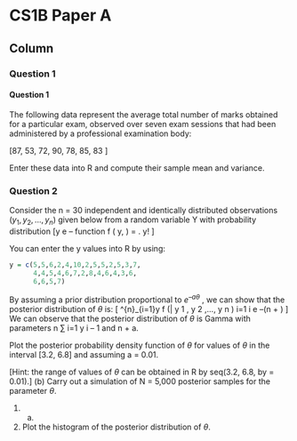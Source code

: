 


CS1B Paper A {data-navmenu="R for Actuarial Statistics"}
==============================================================

Column {.tabset}
--------------------------------

### Question 1

<h4>Question  1</h4>

The following data represent the average total number of marks obtained for a
particular exam, observed over seven exam sessions that had been administered by a
professional examination body:


\[87, 53, 72, 90, 78, 85, 83 \]

Enter these data into R and compute their sample mean and variance.


### Question 2

Consider the n = 30 independent and identically distributed observations
$( y_1 , y_2 , \ldots, y_n )$ given below from a random variable Y with probability distribution
\[\theta y e –\theta
function f ( y, \theta) =
.
y! \]


You can enter the y values into R by using:


```r

y = c(5,5,6,2,4,10,2,5,5,2,5,3,7, 
      4,4,5,4,6,7,2,8,4,6,4,3,6,
      6,6,5,7)

```



By assuming a prior distribution proportional to $e^{–a\theta}$ , we can show that the posterior
distribution of $\theta$ is:
\[
\sum^{n}_{i=1}y
f (\theta | y 1 , y 2 ,..., y n ) \propto \theta i=1 i e –(n + \alpha) \theta
\]
We can observe that the posterior distribution of $\theta$ is Gamma with parameters
n
∑ i=1 y i – 1 and n + a.




Plot the posterior probability density function of $\theta$ for values of $\theta$ in
the interval [3.2, 6.8] and assuming a = 0.01.
		
[Hint: the range of values of $\theta$ can be obtained in R by
seq(3.2, 6.8, by = 0.01).]
(b)
Carry out a simulation of N = 5,000 posterior samples for the
parameter $\theta$.

1.  (a)
2.  Plot the histogram of the posterior distribution of $\theta$.

